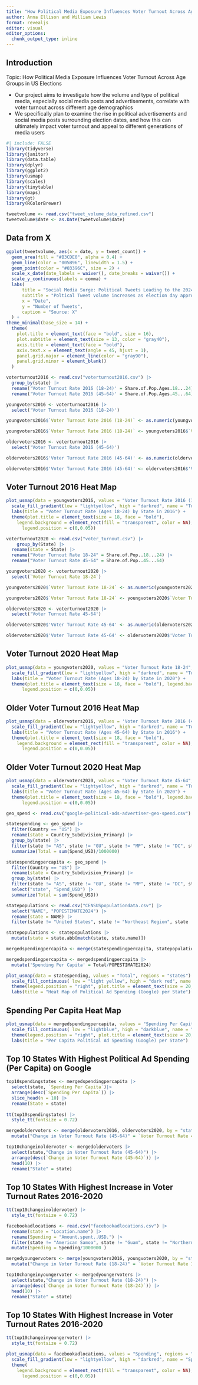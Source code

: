 ```yaml
---
title: "How Political Media Exposure Influences Voter Turnout Across Age Groups in US Elections"
author: Anna Ellison and William Lewis
format: revealjs
editor: visual
editor_options: 
  chunk_output_type: inline
---
```

## Introduction

Topic: How Political Media Exposure Influences Voter Turnout Across Age Groups in US Elections

- Our project aims to investigate how the volume and type of political media, especially social media posts and advertisements, correlate with voter turnout across different age demographics
- We specifically plan to examine the rise in political advertisements and social media posts surrounding election dates, and how this can ultimately impact voter turnout and appeal to different generations of media users

```r
#| include: FALSE
library(tidyverse)
library(janitor)
library(data.table)
library(dplyr)
library(ggplot2)
library(usmap)
library(scales)
library(tinytable)
library(maps)
library(gt)
library(RColorBrewer)
```

```r
tweetvolume <- read.csv("tweet_volume_data_refined.csv")
tweetvolume$date <- as.Date(tweetvolume$date)
```

## Data from X
```r
ggplot(tweetvolume, aes(x = date, y = tweet_count)) +
  geom_area(fill = "#B3CDE0", alpha = 0.4) +
  geom_line(color = "005B96", linewidth = 1.5) +
  geom_point(color = "#03396C", size = 2) +
  scale_x_date(date_labels = waiver(), date_breaks = waiver()) +
  scale_y_continuous(labels = comma) +
  labs(
      title = "Social Media Surge: Political Tweets Leading to the 2024 Election",
      subtitle = "Poltical Tweet volume increases as election day approaches",
      x = "Date",
      y = "Number of Tweets",
      caption = "Source: X"
  ) +
theme_minimal(base_size = 14) +
  theme(
    plot.title = element_text(face = "bold", size = 16),
    plot.subtitle = element_text(size = 13, color = "gray40"),
    axis.title = element_text(face = "bold"),
    axix.text.x = element_text(angle = 45, hjust = 1),
    panel.grid.major = element_line(color = "gray90"),
    panel.grid.minor = element_blank()
  )
```

```r
voterturnout2016 <- read.csv("voterturnout2016.csv") |>
  group_by(state) |>
  rename('Voter Turnout Rate 2016 (18-24)' = Share.of.Pop.Ages.18...24) |>
  rename('Voter Turnout Rate 2016 (45-64)' = Share.of.Pop.Ages.45...64)

youngvoters2016 <- voterturnout2016 |>
  select('Voter Turnout Rate 2016 (18-24)') 

youngvoters2016$`Voter Turnout Rate 2016 (18-24)` <- as.numeric(youngvoters2016$`Voter Turnout Rate 2016 (18-24)`)

youngvoters2016$`Voter Turnout Rate 2016 (18-24)` <- youngvoters2016$`Voter Turnout Rate 2016 (18-24)` * 100

oldervoters2016 <- voterturnout2016 |>
  select('Voter Turnout Rate 2016 (45-64)')

oldervoters2016$'Voter Turnout Rate 2016 (45-64)' <- as.numeric(oldervoters2016$'Voter Turnout Rate 2016 (45-64)')

oldervoters2016$'Voter Turnout Rate 2016 (45-64)' <- oldervoters2016$'Voter Turnout Rate 2016 (45-64)' * 100
```

## Voter Turnout 2016 Heat Map
```r
plot_usmap(data = youngvoters2016, values = "Voter Turnout Rate 2016 (18-24)", regions = "states") +
  scale_fill_gradient(low = "lightyellow", high = "darkred", name = "Turnout Rate", na.value = "gray90", limits = c(20,100)) +
  labs(title = "Voter Turnout Rate (Ages 18-24) by State in 2016") +
  theme(plot.title = element_text(size = 18, face = "bold"),
    legend.background = element_rect(fill = "transparent", color = NA),
      legend.position = c(0,0.05))
```


```r
voterturnout2020 <- read.csv("voter_turnout.csv") |>
    group_by(State) |>
  rename(state = State) |>
  rename("Voter Turnout Rate 18-24" = Share.of.Pop..18...24) |>
  rename("Voter Turnout Rate 45-64" = Share.of.Pop..45...64)

youngvoters2020 <- voterturnout2020 |>
  select(`Voter Turnout Rate 18-24`)

youngvoters2020$`Voter Turnout Rate 18-24` <- as.numeric(youngvoters2020$`Voter Turnout Rate 18-24`)

youngvoters2020$`Voter Turnout Rate 18-24` <- youngvoters2020$`Voter Turnout Rate 18-24` * 100

oldervoters2020 <- voterturnout2020 |>
  select('Voter Turnout Rate 45-64')

oldervoters2020$'Voter Turnout Rate 45-64' <- as.numeric(oldervoters2020$'Voter Turnout Rate 45-64')

oldervoters2020$'Voter Turnout Rate 45-64' <- oldervoters2020$'Voter Turnout Rate 45-64' * 100

```

## Voter Turnout 2020 Heat Map
```r
plot_usmap(data = youngvoters2020, values = "Voter Turnout Rate 18-24", regions = "states") +
  scale_fill_gradient(low = "lightyellow", high = "darkred", name = "Turnout Rate", na.value = "gray90", limits = c(20,100)) +
  labs(title = "Voter Turnout Rate (Ages 18-24) by State in 2020") +
  theme(plot.title = element_text(size = 18, face = "bold"), legend.background = element_rect(fill = "transparent", color = NA),
      legend.position = c(0,0.05))
```

## Older Voter Turnout 2016 Heat Map
```r
plot_usmap(data = oldervoters2016, values = 'Voter Turnout Rate 2016 (45-64)', regions = "states") +
  scale_fill_gradient(low = "lightyellow", high = "darkred", name = "Turnout Rate", na.value = "gray90", limits = c(52,100)) +
  labs(title = "Voter Turnout Rate (Ages 45-64) by State in 2016") +
  theme(plot.title = element_text(size = 18, face = "bold"),
    legend.background = element_rect(fill = "transparent", color = NA),
      legend.position = c(0,0.05))
```

## Older Voter Turnout 2020 Heat Map
```r
plot_usmap(data = oldervoters2020, values = "Voter Turnout Rate 45-64", regions = "states") +
  scale_fill_gradient(low = "lightyellow", high = "darkred", name = "Turnout Rate", na.value = "gray90", limits = c(52,100)) +
  labs(title = "Voter Turnout Rate (Ages 45-64) by State in 2020") +
  theme(plot.title = element_text(size = 18, face = "bold"), legend.background = element_rect(fill = "transparent", color = NA),
      legend.position = c(0,0.05))
```


```r
geo_spend <- read.csv("google-political-ads-advertiser-geo-spend.csv") 

statespending <- geo_spend |>
  filter(Country == "US") |>
  rename(state = Country_Subdivision_Primary) |>
  group_by(state) |>
  filter(state != "AS", state != "GU", state != "MP", state != "DC", state != "PR", state != "VI" ,state != "") |>
  summarize(Total = sum(Spend_USD)/1000000)
```

```r
statespendingpercapita <- geo_spend |>
  filter(Country == "US") |>
  rename(state = Country_Subdivision_Primary) |>
  group_by(state) |>
  filter(state != "AS", state != "GU", state != "MP", state != "DC", state != "PR", state != "VI" ,state != "") |>
  select("state", "Spend_USD") |>
  summarize(Total = sum(Spend_USD))
```

```r
statepopulations <- read.csv("CENSUSpopulationdata.csv") |>
  select("NAME", "POPESTIMATE2024") |>
  rename(state = NAME) |>
  filter(state != "United States", state != "Northeast Region", state != "New England", state != "Middle Atlantic", state != "Midwest Region", state != "East North Central", state != "West North Central", state != "South Region", state != "South Atlantic", state != "East South Central", state != "West South Central", state != "West Region", state != "Mountain", state != "Pacific", state != "Puerto Rico")

statepopulations <- statepopulations |>
  mutate(state = state.abb[match(state, state.name)])

mergedspendingpercapita <- merge(statespendingpercapita, statepopulations, by = "state")

mergedspendingpercapita <- mergedspendingpercapita |>
  mutate('Spending Per Capita' = Total/POPESTIMATE2024)
```

```r
plot_usmap(data = statespending, values = "Total", regions = "states") +
  scale_fill_continuous( low = "light yellow", high = "dark red", name = "Spending (in millions)", limits = c(2,225)) +
  theme(legend.position = "right", plot.title = element_text(size = 20, face = "bold")) +
  labs(title = "Heat Map of Political Ad Spending (Google) per State")
```

## Spending Per Capita Heat Map
```r
plot_usmap(data = mergedspendingpercapita, values = "Spending Per Capita", regions = "states") +
  scale_fill_continuous( low = "lightblue", high = "darkblue", name = "Spending Per Capita", limits = c(1,25)) +
  theme(legend.position = "right", plot.title = element_text(size = 20, face = "bold")) +
  labs(title = "Per Capita Political Ad Spending (Google) per State")
```

## Top 10 States With Highest Political Ad Spending (Per Capita) on Google
```r
top10spendingstates <- mergedspendingpercapita |>
  select(state, `Spending Per Capita`)|>
  arrange(desc(`Spending Per Capita`)) |>
  slice_head(n = 10) |>
  rename(State = state)
  
tt(top10spendingstates) |>
  style_tt(fontsize = 0.72)
```

```r
mergedoldervoters <- merge(oldervoters2016, oldervoters2020, by = "state") |>
  mutate("Change in Voter Turnout Rate (45-64)" = `Voter Turnout Rate 45-64` - `Voter Turnout Rate 2016 (45-64)`)

top10changeinoldervoter <- mergedoldervoters |>
  select(state,"Change in Voter Turnout Rate (45-64)") |>
  arrange(desc(`Change in Voter Turnout Rate (45-64)`)) |>
  head(10) |>
  rename("State" = state)
```

## Top 10 States With Highest Increase in Voter Turnout Rates 2016-2020
```r
tt(top10changeinoldervoter) |>
  style_tt(fontsize = 0.72)
```

```r
facebookadlocations <- read.csv("facebookadlocations.csv") |>
  rename(state = "Location.name") |>
  rename(Spending = "Amount.spent..USD.") |>
  filter(state != "American Samoa", state != "Guam", state != "Northern Mariana Islands", state != "Puerto Rico", state != "Unknown", state != "Virgin Islands (U.S.)") |>
  mutate(Spending = Spending/1000000 )
```

```r
mergedyoungervoters <- merge(youngvoters2016, youngvoters2020, by = "state") |>
  mutate("Change in Voter Turnout Rate (18-24)" = `Voter Turnout Rate 18-24` - `Voter Turnout Rate 2016 (18-24)`)

top10changeinyoungervoter <- mergedyoungervoters |>
  select(state,"Change in Voter Turnout Rate (18-24)") |>
  arrange(desc(`Change in Voter Turnout Rate (18-24)`)) |>
  head(10) |>
  rename("State" = state)
```

## Top 10 States With Highest Increase in Voter Turnout Rates 2016-2020
```r
tt(top10changeinyoungervoter) |>
  style_tt(fontsize = 0.72)
```

```r
plot_usmap(data = facebookadlocations, values = "Spending", regions = "states") +
  scale_fill_gradient(low = "lightyellow", high = "darkred", name = "Spending (in millions)") +
  theme(
    legend.background = element_rect(fill = "transparent", color = NA),
      legend.position = c(0,0.05))
```

